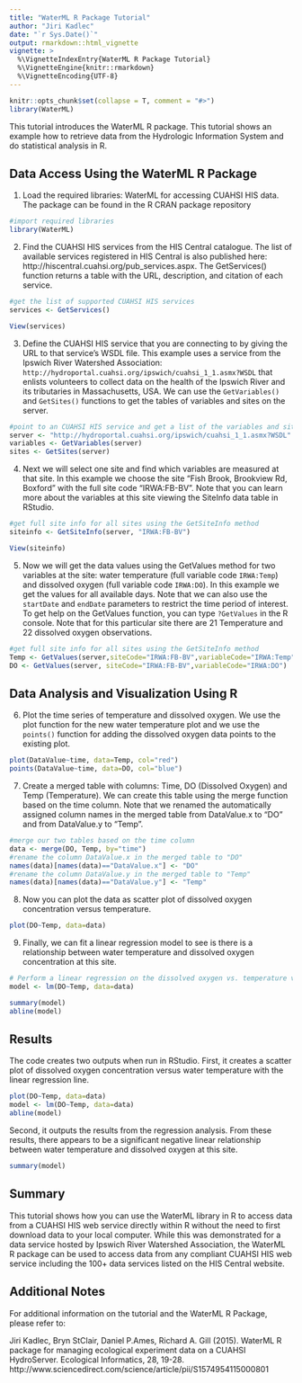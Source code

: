 ---
title: "WaterML R Package Tutorial"
author: "Jiri Kadlec"
date: "`r Sys.Date()`"
output: rmarkdown::html_vignette
vignette: >
  %\VignetteIndexEntry{WaterML R Package Tutorial}
  %\VignetteEngine{knitr::rmarkdown}
  %\VignetteEncoding{UTF-8}
---

```{r, echo = FALSE, message = FALSE}
knitr::opts_chunk$set(collapse = T, comment = "#>")
library(WaterML)
```

This tutorial introduces the WaterML R package. This tutorial shows an example how to retrieve data from the Hydrologic Information System and do statistical analysis in R.

## Data Access Using the WaterML R Package

1. Load the required libraries: WaterML for accessing CUAHSI HIS data. The package can
be found in the R CRAN package repository

```{r}
#import required libraries
library(WaterML)
```

2. Find the CUAHSI HIS services from the HIS Central catalogue. The list of available
services registered in HIS Central is also published here:
http://hiscentral.cuahsi.org/pub_services.aspx. The GetServices() function returns a
table with the URL, description, and citation of each service.

```{r}
#get the list of supported CUAHSI HIS services
services <- GetServices()
```
```{r, eval = FALSE}
View(services)
```


3. Define the CUAHSI HIS service that you are connecting to by giving the URL to that
service’s WSDL file. This example uses a service from the Ipswich River Watershed
Association: `http://hydroportal.cuahsi.org/ipswich/cuahsi_1_1.asmx?WSDL` that enlists
volunteers to collect data on the health of the Ipswich River and its tributaries in
Massachusetts, USA. We can use the `GetVariables()` and `GetSites()` functions to get the
tables of variables and sites on the server.

```{r, results='hide'}
#point to an CUAHSI HIS service and get a list of the variables and sites
server <- "http://hydroportal.cuahsi.org/ipswich/cuahsi_1_1.asmx?WSDL"
variables <- GetVariables(server)
sites <- GetSites(server)
```

4. Next we will select one site and find which variables are measured at that site. In this example we choose the site "Fish Brook, Brookview Rd, Boxford" with the full site code "IRWA:FB-BV". Note that you can learn more about the variables at this site viewing the SiteInfo data table in RStudio.

```{r, results='hide'}
#get full site info for all sites using the GetSiteInfo method
siteinfo <- GetSiteInfo(server, "IRWA:FB-BV")
```
```{r, eval = FALSE}
View(siteinfo)
```

5. Now we will get the data values using the GetValues method for two variables at the
site: water temperature (full variable code `IRWA:Temp`) and dissolved oxygen (full
variable code `IRWA:DO`). In this example we get the values for all available days. Note
that we can also use the `startDate` and `endDate` parameters to restrict the time period of interest. To get help on the GetValues function, you can type `?GetValues` in the R console. Note that for this particular site there are 21 Temperature and 22 dissolved oxygen observations.

```{r, results='hide'}
#get full site info for all sites using the GetSiteInfo method
Temp <- GetValues(server,siteCode="IRWA:FB-BV",variableCode="IRWA:Temp")
DO <- GetValues(server, siteCode="IRWA:FB-BV",variableCode="IRWA:DO")
```

## Data Analysis and Visualization Using R

6. Plot the time series of temperature and dissolved oxygen. We use the plot function for
the new water temperature plot and we use the `points()` function for adding the dissolved oxygen data points to the existing plot.

```{r}
plot(DataValue~time, data=Temp, col="red")
points(DataValue~time, data=DO, col="blue")
```

7. Create a merged table with columns: Time, DO (Dissolved Oxygen) and Temp (Temperature). We can create this table using the merge function based on the time column. Note that we renamed the automatically assigned column names in the merged table from DataValue.x to "DO" and from DataValue.y to "Temp".

```{r}
#merge our two tables based on the time column
data <- merge(DO, Temp, by="time")
#rename the column DataValue.x in the merged table to "DO"
names(data)[names(data)=="DataValue.x"] <- "DO"
#rename the column DataValue.y in the merged table to "Temp"
names(data)[names(data)=="DataValue.y"] <- "Temp"
```

8. Now you can plot the data as scatter plot of dissolved oxygen concentration versus
temperature.

```{r, eval=FALSE}
plot(DO~Temp, data=data)
```

9. Finally, we can fit a linear regression model to see is there is a relationship between water temperature and dissolved oxygen concentration at this site.

```{r}
# Perform a linear regression on the dissolved oxygen vs. temperature values
model <- lm(DO~Temp, data=data)
```
```{r, eval=FALSE}
summary(model)
abline(model)
```

## Results

The code creates two outputs when run in RStudio. First, it creates a scatter plot of dissolved oxygen concentration versus water temperature with the linear regression line.

```{r, echo = FALSE, message = FALSE}
plot(DO~Temp, data=data)
model <- lm(DO~Temp, data=data)
abline(model)
```

Second, it outputs the results from the regression analysis. From these results, there appears to be a significant negative linear relationship between water temperature and dissolved oxygen at this site.

```{r, echo = FALSE}
summary(model)
```

## Summary

This tutorial shows how you can use the WaterML library in R to access data from a CUAHSI HIS web service directly within R without the need to first download data to your local computer. While this was demonstrated for a data service hosted by Ipswich River Watershed Association, the WaterML R package can be used to access data from any compliant CUAHSI HIS web service including the 100+ data services listed on the HIS Central website.

## Additional Notes

For additional information on the tutorial and the WaterML R Package, please refer to:

Jiri Kadlec, Bryn StClair, Daniel P.Ames, Richard A. Gill (2015). WaterML R
  package for managing ecological experiment data on a CUAHSI HydroServer.
  Ecological Informatics, 28, 19-28.
  http://www.sciencedirect.com/science/article/pii/S1574954115000801
